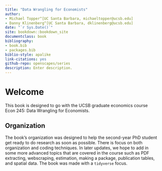 ```yaml
--- 
title: "Data Wrangling for Economists"
author:
- Michael Topper^[UC Santa Barbara, michaeltopper@ucsb.edu]
- Danny Klinenberg^[UC Santa Barbara, dklinenberg@ucsb.edu]
date: "`r Sys.Date()`"
site: bookdown::bookdown_site
documentclass: book
bibliography:
- book.bib
- packages.bib
biblio-style: apalike
link-citations: yes
github-repo: openscapes/series
description: Enter description.
---
```


# Welcome {#welcome}

This book is designed to go with the UCSB graduate economics course Econ 245: Data Wrangling for Economists.


## Organization

The book's organization was designed to help the second-year PhD student get ready to do research as soon as possible. There is focus on both organization and coding techniques. In later updates, we hope to add in some more advanced topics that are covered in the course such as PDF extracting, webscraping, estimation, making a package, publication tables, and spatial data. The book was made with a `tidyverse` focus.